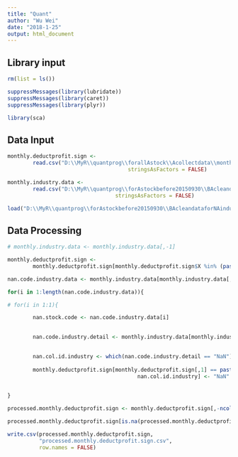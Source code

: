 ```yaml
---
title: "Quant"
author: "Wu Wei"
date: "2018-1-25"
output: html_document
---
```




## Library input
```r
rm(list = ls())

suppressMessages(library(lubridate))
suppressMessages(library(caret))
suppressMessages(library(plyr))

library(sca)

```

## Data Input

```r
monthly.deductprofit.sign <- 
        read.csv("D:\\MyR\\quantprog\\forallAstock\\Acollectdata\\monthly.deductprofit.sign.csv", 
                                      stringsAsFactors = FALSE)

monthly.industry.data <- 
        read.csv("D:\\MyR\\quantprog\\forAstockbefore20150930\\BAcleandataforNAindustry\\processed.monthly.industry.data.csv", 
                                  stringsAsFactors = FALSE)

```


```r
load("D:\\MyR\\quantprog\\forAstockbefore20150930\\BAcleandataforNAindustry\\stockcode")
```


## Data Processing


```r
# monthly.industry.data <- monthly.industry.data[,-1]

```


```r
monthly.deductprofit.sign <- 
        monthly.deductprofit.sign[monthly.deductprofit.sign$X %in% (paste0("X",stockcode)),]

```



```r
nan.code.industry.data <- monthly.industry.data[monthly.industry.data[,2] == "NaN",1]

for(i in 1:length(nan.code.industry.data)){

# for(i in 1:1){

        nan.stock.code <- nan.code.industry.data[i]
        

        nan.code.industry.detail <- monthly.industry.data[monthly.industry.data[,1] == nan.stock.code,]
        

        nan.col.id.industry <- which(nan.code.industry.detail == "NaN")
        
        monthly.deductprofit.sign[monthly.deductprofit.sign[,1] == paste0("X",nan.stock.code), 
                                         nan.col.id.industry] <- "NaN"
                                            

}
```



```r
processed.monthly.deductprofit.sign <- monthly.deductprofit.sign[,-ncol(monthly.deductprofit.sign)]
```

```r
processed.monthly.deductprofit.sign[is.na(processed.monthly.deductprofit.sign)] <- "NaN"
```


```r

write.csv(processed.monthly.deductprofit.sign, 
          "processed.monthly.deductprofit.sign.csv",
          row.names = FALSE)


```

